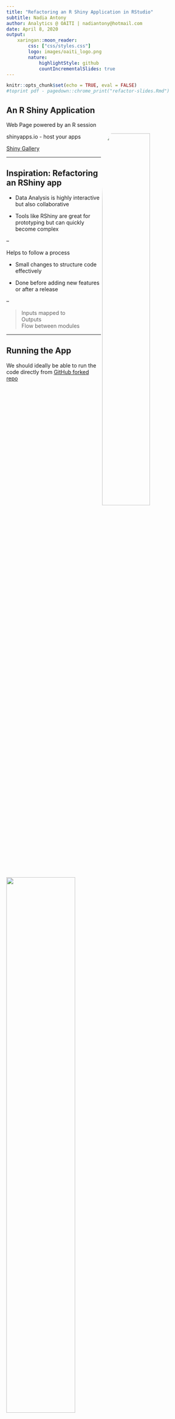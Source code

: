 ```yaml
---
title: "Refactoring an R Shiny Application in RStudio"
subtitle: Nadia Antony
author: Analytics @ OAITI | nadiantony@hotmail.com
date: April 8, 2020
output: 
    xaringan::moon_reader:
        css: ["css/styles.css"]
        logo: images/oaiti_logo.png
        nature: 
            highlightStyle: github
            countIncrementalSlides: true
---
```


```r
knitr::opts_chunk$set(echo = TRUE, eval = FALSE)
#toprint pdf - pagedown::chrome_print("refactor-slides.Rmd")
```

## An R Shiny Application 

Web Page powered by an R session

<img src="https://codingclubuc3m.rbind.io/post/2018-06-19_files/shinyApp.png" width="50%" align="right" style="border-radius:10%;" />  
  
  
shinyapps.io - host your apps 

[Shiny Gallery](https://shiny.rstudio.com/gallery/dog-medical-history.html)


---

## Inspiration: Refactoring an RShiny app


- Data Analysis is highly interactive but also collaborative

- Tools like RShiny are great for prototyping but can quickly become complex 

--

Helps to follow a process

- Small changes to structure code effectively

- Done before adding new features or after a release

--

  >  Inputs mapped to  
    Outputs  
    Flow between modules


---

## Running the App

We should ideally be able to run the code directly from [GitHub forked repo](https://github.com/NadiaAntony/pet-days/tree/400b74228f873bdcd3b766c7116b823ba2e1656b)

<img src="images/GitHub-repo.png" width="60%" />  

--

So does this work?

```r
shiny::runGitHub("NadiaAntony/pet-days", subdir = "pet-records-app", ref = "400b74228f873bdcd3b766c7116b823ba2e1656b")
```

--
```r
Error in library(fs) : there is no package called ‘fs’
```
--

install the required package on my local using `install.packages()` and then try another run:

--
```r
Error : no such table: dimPets
```
--

---

## Primary Tasks

- mental model of architecture

--

- dummy data using data model provided  
<img src="images/final_data_model.jpeg" width="40%" style="border-radius:10%;" />  

--

- setup script to propagate the data to SQLite DB 
setup_db.R [commit#](https://github.com/NadiaAntony/pet-days/commit/ccec8692aec467c91aa416c60eef58378d9b9660) 

--

- setup script to provide a `requirements.txt`, and install packages if missing
run_requirements.R [commit#](https://github.com/NadiaAntony/pet-days/commit/6d1dbd53650f768d32774702ac61047a43379be4#diff-db56b409c6f8ac594facc3055977bd1cR20)  


---

## Output

<img src="images/pet-records.gif" width="90%"  />  

---

## Reinforcing Primary Tasks

Reinforce these changes through 

- setup instructions and documentation in the README

    <img src="images/README.png" width="50%" />  

- unit tests

- logging 

- continuous integration

---

## Unit Testing

Test Expected Outputs:

>Function outputs are checked using `testthat` package

test scripts created for:
- installing and loading all libraries
- data propagation, reading and loading [commit#](https://github.com/lotusxai/pet-days/pull/24/commits/acf05d99365dcdf47e1688ed9a74be41ef35bb9f)

--

tests called after setup_db.R in run_requirements.R [commit#](https://github.com/lotusxai/pet-days/pull/24/commits/aa2a26130aee9bc662c6cf0cd9be0dd9c90fc688)

--
## Log file

Simple logging of the run_requirements file if done using the sink() command to redirect outputs. 

```r
logfile <- file(file.path(logs_dir, "run_requirements.log"), open = "at")
sink(logfile, append = TRUE, split = TRUE, type ="output")
```
--

---

## Next Steps

- Using browser() to debug issues like Invisible UI Outputs  
<img src="images/debug.png" width="25%" />  

- Shiny best practices and modularizing code

- Adding in enhancements, e.g, data writes from the app

---

class: middle

## Thank You!

Find me on 

- GitHub: [github.com/NadiaAntony](https://github.com/NadiaAntony)

- LinkedIn: [linkedin.com/in/nadiaantony](https://www.linkedin.com/in/nadiaantony/)

- Medium/Twitter: [@NadiaAntony](https://medium.com/@NadiaAntony)

---

## Appendix: CI using Travis

Build config file = 
.travis.yml

```r
language: r

warnings_are_errors: false
cache: packages

script:
    - R -f run_requirements.R
```
